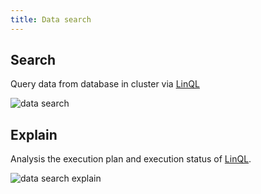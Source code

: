 ```yaml
---
title: Data search
---
```


## Search

Query data from database in cluster via [LinQL](../lin-ql)

![data search](/img/lindb/guide/admin_ui/data_search.png)

## Explain

Analysis the execution plan and execution status of [LinQL](../lin-ql).

![data search explain](/img/lindb/guide/admin_ui/data_search_explain.png)
